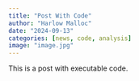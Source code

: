 ```yaml
---
title: "Post With Code"
author: "Harlow Malloc"
date: "2024-09-13"
categories: [news, code, analysis]
image: "image.jpg"
---
```


This is a post with executable code.
